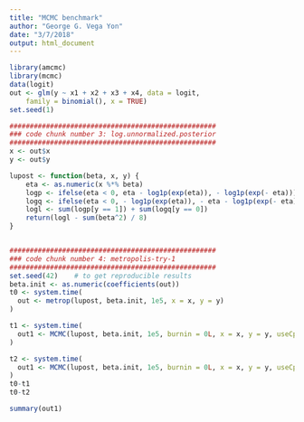```yaml
---
title: "MCMC benchmark"
author: "George G. Vega Yon"
date: "3/7/2018"
output: html_document
---
```


```r
library(amcmc)
library(mcmc)
data(logit)
out <- glm(y ~ x1 + x2 + x3 + x4, data = logit,
    family = binomial(), x = TRUE)
set.seed(1)

###################################################
### code chunk number 3: log.unnormalized.posterior
###################################################
x <- out$x
y <- out$y

lupost <- function(beta, x, y) {
    eta <- as.numeric(x %*% beta)
    logp <- ifelse(eta < 0, eta - log1p(exp(eta)), - log1p(exp(- eta)))
    logq <- ifelse(eta < 0, - log1p(exp(eta)), - eta - log1p(exp(- eta)))
    logl <- sum(logp[y == 1]) + sum(logq[y == 0])
    return(logl - sum(beta^2) / 8)
}


###################################################
### code chunk number 4: metropolis-try-1
###################################################
set.seed(42)    # to get reproducible results
beta.init <- as.numeric(coefficients(out))
t0 <- system.time(
  out <- metrop(lupost, beta.init, 1e5, x = x, y = y)
)

t1 <- system.time(
  out1 <- MCMC(lupost, beta.init, 1e5, burnin = 0L, x = x, y = y, useCpp = FALSE)
)

t2 <- system.time(
  out1 <- MCMC(lupost, beta.init, 1e5, burnin = 0L, x = x, y = y, useCpp = TRUE)
)
t0-t1
t0-t2

summary(out1)



```

